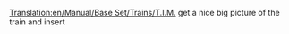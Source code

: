 [[Translation:en/Manual/Base Set/Trains/T.I.M.]]
{{en/Todo}} get a nice big picture of the train and insert
{{en/Manual/Base Set/Trains/Trains|Cost=£46,875 ($93.750)
|Speed=241 kph (150 mph)
|Weight=90 t
|Power=7,000 hp (5.220 kW)
|Annual=£3,374 ($6.748)
|Designed=1984
|Lifespan=25
|Capacity=N/A
|Description=Capable of speeds up to 150mph, this is a dual-headed train.
|Real-life=This is the Transport Tycoon equivalent of the early-model French [https://www.wikipedia.org/wiki/TGV TGV] (Train à Grande Vitesse).
}}